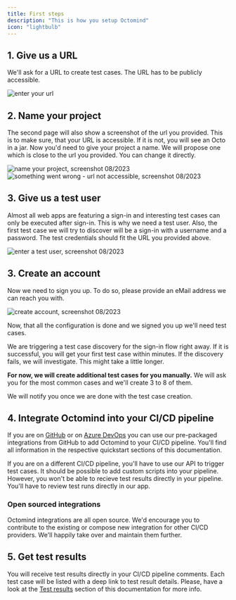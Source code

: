 ```yaml
---
title: First steps
description: "This is how you setup Octomind"
icon: "lightbulb"
---
```


## 1. Give us a URL

We'll ask for a URL to create test cases. The URL has to be publicly accessible.

<Frame caption="First page of the setup flow: Link to your webiste, screenshot 08/2023">
  <img src="/images/setup/setup-1-url.png" alt="enter your url" />
</Frame>

## 2. Name your project

The second page will also show a screenshot of the url you provided. This is to make sure, that your URL is accessible. If it is not, you will see an Octo in a jar.
Now you'd need to give your project a name. We will propose one which is close to the url you provided.
You can change it directly.

<Frame caption="Second page of the setup flow: Name your project, screenshot 08/2023">
  <img
    src="/images/setup/setup-2-project.png"
    alt="name your project, screenshot 08/2023"
  />
</Frame>

<div class="mt-8" />

<Frame caption="Second page of the setup flow - error page, screenshot 08/2023">
  <img
    src="/images/setup/setup-2-octo-in-a-jar.png"
    alt="something went wrong - url not accessible, screenshot 08/2023"
  />
</Frame>

## 3. Give us a test user

Almost all web apps are featuring a sign-in and interesting test cases can only be executed after sign-in. This is why
we need a test user. Also, the first test case we will try to discover will be a sign-in with a username and a password.
The test credentials should fit the URL you provided above.

<Frame caption="Third page of the setup flow: test user credentials, screenshot 08/2023">
  <img
    src="/images/setup/setup-3-credentials.png"
    alt="enter a test user, screenshot 08/2023"
  />
</Frame>

## 3. Create an account

Now we need to sign you up. To do so, please provide an eMail address we can reach you with.

<Frame caption="Fourth page of the setup flow: create account, screenshot 08/2023">
  <img
    src="/images/setup/setup-4-create-account.png"
    alt="create account, screenshot 08/2023"
  />
</Frame>

Now, that all the configuration is done and we signed you up we'll need test cases.

<Info>
  We are triggering a test case discovery for the sign-in flow right away. If it
  is successful, you will get your first test case within minutes. If the
  discovery fails, we will investigate. This might take a little longer.
</Info>

**For now, we will create additional test cases for you manually.** We will ask you for the most common cases and we'll create 3 to 8 of them.

<Info>We will notify you once we are done with the test case creation.</Info>

## 4. Integrate Octomind into your CI/CD pipeline

If you are on [GitHub](/quickstart-GitHub) or on [Azure DevOps](/quickstart-Azure) you can use our pre-packaged integrations from GitHub to
add Octomind to your CI/CD pipeline. You'll find all information in the respective quickstart sections of this documentation.

If you are on a different CI/CD pipeline, you'll have to use our API to trigger test cases. It should be possible to add custom scripts into
your pipeline. However, you won't be able to recieve test results directly in your pipeline. You'll have to review test runs directly in our app.

### Open sourced integrations

Octomind integrations are all open source. We'd encourage you to contribute to the existing or compose new integration for other CI/CD providers.
We'll happily take over and maintain them further.

## 5. Get test results

You will receive test results directly in your CI/CD pipeline comments. Each test case will be listed with a deep link to test result details.
Please, have a look at the [Test results](/test-results) section of this documentation for more info.

